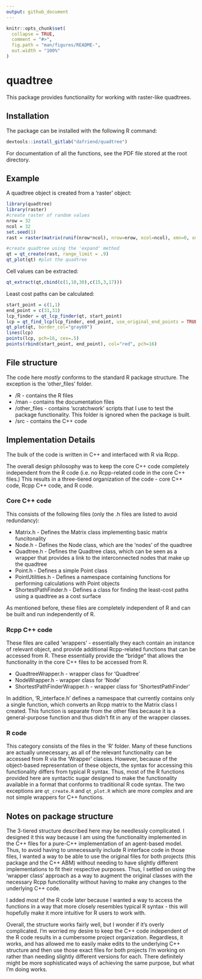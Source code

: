 ```yaml
---
output: github_document
---
```


<!-- README.md is generated from README.Rmd. Please edit that file -->

```r
knitr::opts_chunk$set(
  collapse = TRUE,
  comment = "#>",
  fig.path = "man/figures/README-",
  out.width = "100%"
)
```

# quadtree

This package provides functionality for working with raster-like quadtrees.

## Installation

The package can be installed with the following R command:

``` r
devtools::install_gitlab("dafriend/quadtree")
```

For documentation of all the functions, see the PDF file stored at the root directory.

## Example

A quadtree object is created from a 'raster' object:

```r
library(quadtree)
library(raster)
#create raster of random values
nrow = 32
ncol = 32
set.seed(1)
rast = raster(matrix(runif(nrow*ncol), nrow=nrow, ncol=ncol), xmn=0, xmx=ncol, ymn=0, ymx=nrow)

#create quadtree using the 'expand' method
qt = qt_create(rast, range_limit = .9) 
qt_plot(qt) #plot the quadtree
```

Cell values can be extracted:

```r
qt_extract(qt,cbind(c(1,10,30),c(15,3,17)))
```

Least cost paths can be calculated:

```r
start_point = c(1,1)
end_point = c(31,31)
lcp_finder = qt_lcp_finder(qt, start_point)
lcp = qt_find_lcp(lcp_finder, end_point, use_original_end_points = TRUE)
qt_plot(qt, border_col="gray60")
lines(lcp)
points(lcp, pch=16, cex=.5)
points(rbind(start_point, end_point), col="red", pch=16)
```

## File structure

The code here *mostly* conforms to the standard R package structure. The exception is the 'other_files' folder.

* /R - contains the R files
* /man - contains the documentation files
* /other_files - contains 'scratchwork' scripts that I use to test the package functionality. This folder is ignored when the package is built.
* /src - contains the C++ code

## Implementation Details

The bulk of the code is written in C++ and interfaced with R via Rcpp.

The overall design philosophy was to keep the core C++ code completely independent from the R code (i.e. no Rcpp-related code in the core C++ files.) This results in a three-tiered organization of the code - core C++ code, Rcpp C++ code, and  R code.

### Core C++ code

This consists of the following files (only the .h files are listed to avoid redundancy):

* Matrix.h - Defines the Matrix class implementing basic matrix funcitonality
* Node.h - Defines the Node class, which are the 'nodes' of the quadtree
* Quadtree.h - Defines the Quadtree class, which can be seen as a wrapper that provides a link to the interconnected nodes that make up the quadtree
* Point.h - Defines a simple Point class
* PointUtilities.h - Defines a namespace containing functions for performing  calculations with Point objects
* ShortestPathFinder.h - Defines a class for finding the least-cost paths using a quadtree as a cost surface

As mentioned before, these files are completely independent of R and can be built and run independently of R.

### Rcpp C++ code

These files are called 'wrappers' - essentially they each contain an instance of relevant object, and provide additional Rcpp-related functions that can be accessed from R. These essentially provide the "bridge" that allows the functionality in the core C++ files to be accessed from R.

* QuadtreeWrapper.h - wrapper class for 'Quadtree'
* NodeWrapper.h - wrapper class for 'Node'
* ShortestPathFinderWrapper.h - wrapper class for 'ShortestPathFinder'

In addition, 'R_interface.h' defines a namespace that currently contains only a single function, which converts an Rcpp matrix to the Matrix class I created. This function is separate from the other files because it is a general-purpose function and thus didn't fit in any of the wrapper classes.

### R code

This category consists of the files in the 'R' folder. Many of these functions are actually unnecessary, as all of the relevant functionality can be accessed from R via the 'Wrapper' classes. However, because of the object-based representation of these objects, the syntax for accessing this functionality differs from typical R syntax. Thus, most of the R functions provided here are syntactic sugar designed to make the functionality available in a format that conforms to traditional R code syntax. The two exceptions are `qt_create.R` and `qt_plot.R` which are more complex and are not simple wrappers for C++ functions.

## Notes on package structure

The 3-tiered structure described here may be needlessly complicated. I designed it this way because I am using the functionality implemented in the C++ files for a pure-C++ implementation of an agent-based model. Thus, to avoid having to unnecessarily include R interface code in those files, I wanted a way to be able to use the original files for both projects (this package and the C++ ABM) without needing to have slightly different implementations to fit their respective purposes. Thus, I settled on using the 'wrapper class' approach as a way to augment the original classes with the necessary Rcpp functionality without having to make any changes to the underlying C++ code. 

I added most of the R code later because I wanted a way to access the functions in a way that more closely resembles typical R syntax - this will hopefully make it more intuitive for R users to work with.

Overall, the structure works fairly well, but I wonder if it's overly complicated. I'm worried my desire to keep the C++ code independent of the R code results in a cumbersome project organization. Regardless, it works, and has allowed me to easily make edits to the underlying C++ structure and then use those exact files for both projects I'm working on rather than needing slightly different versions for each. There definitely might be more sophisticated ways of achieving the same purpose, but what I'm doing works.